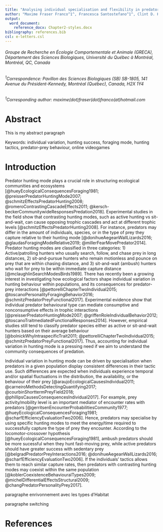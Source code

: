 ```yaml
---
title: "Analysing individual specialisation and flexibility in predator hunting mode and its effect on hunting success using an online multiplayer videogame"
author: "Maxime Fraser Franco^1^, Francesca Santostefano^1^, Clint D. Kelly^1^, Pierre-Olivier Montiglio^1^"
output: 
  word_document:
    reference_docx: Chapter2-styles.docx
bibliography: references.bib
csl: e-letters.csl
---
```

###### Groupe de Recherche en Écologie Comportementale et Animale (GRECA), Département des Sciences Biologiques, Université du Québec à Montréal, Montréal, QC, Canada
  
###### ^1^Correspondence: Pavillon des Sciences Biologiques (SB) SB-1805, 141 Avenue du Président-Kennedy, Montréal (Québec), Canada, H2X 1Y4

###### ^1^Corresponding author: maxime(dot)fraser(dot)franco(at)hotmail.com


\newpage
# Abstract {.unnumbered}
This is my abstract paragraph

Keywords: individual variation, hunting success, foraging mode, hunting tactics, predator-prey behaviour, online videogames

\newpage
# Introduction {.unnumbered}

Predator hunting mode plays a crucial role in structuring ecological communities and ecosystems [@hueyEcologicalConsequencesForaging1981; @preisserPredatorHuntingMode2007; @schmitzEffectsPredatorHunting2008; @romeroContrastingCascadeEffects2011; @kersch-beckerCommunitywideResponsesPredation2018]. Experimental studies in the field show that contrasting hunting modes, such as active hunting vs sit-and-wait, can cause opposing trophic cascades and act at different trophic levels [@schmitzEffectsPredatorHunting2008]. For instance, predators may differ in the amount of individuals, species, or in the type of prey they capture relative to their hunting mode [@donihueAegeanWallLizards2016; @glaudasForagingModeRelative2019; @millerFearMovePredator2014]. Predator hunting modes are classified in three categories: 1) Active/patrolling hunters who usually search, follow, and chase prey in long distances, 2) sit-and-pursue hunters who remain motionless and pounce on prey that are within chasing distance, and 3) sit-and-wait (ambush) hunters who wait for prey to be within immediate capture distance [@mclaughlinSearchModesBirds1989]. There has recently been a growing interest in investigating how ecological factors shape individual variation in hunting behaviour within populations, and its consequences for predator-prey interactions [@pettorelliChapterTwoIndividual2015; @toscanoPersonalityForagingBehavior2016; @schmitzPredatorPreyFunctional2017]. Experimental evidence show that individual predator behavioural type can mediate consumptive and nonconsumptive effects in trophic interactions [@preisserPredatorHuntingMode2007; @griffenRoleIndividualBehavior2012; @toscanoTraitmediatedFunctionalResponses2014]. However, empirical studies still tend to classify predator species either as active or sit-and-wait hunters based on their average behaviour [@bolnickWhyIntraspecificTrait2011; @pettorelliChapterTwoIndividual2015; @schmitzPredatorPreyFunctional2017]. Thus, accounting for individual variation in hunting mode is a pressing need if we aim to understand the community consequences of predation.

Individual variation in hunting mode can be driven by specialisation when predators in a given population display consistent differences in their tactic use. Such differences are expected when individuals experience temporal and/or spatial fluctuations in the distribution, the availability, or the behaviour of their prey [@araujoEcologicalCausesIndividual2011; @carneiroMethodsDetectingQuantifying2017; @courbinShorttermPreyField2018; @phillipsCausesConsequencesIndividual2017]. For example, prey activity/mobility level is an important mediator of encounter rates with predators [@gerritsenEncounterProbabilitiesCommunity1977; @hueyEcologicalConsequencesForaging1981; @scharfEfficiencyEvaluationTwo2006]. Hence, predators may specialise by using specific hunting modes to meet the energy/time required to successfully capture the type of prey they encounter. According to the locomotor-crossover hypothesis [@hueyEcologicalConsequencesForaging1981], ambush predators should be more sucessful when they hunt fast-moving prey, while active predators should have greater success with sedentary prey [@belgradPredatorPreyInteractions2016; @donihueAegeanWallLizards2016; @scharfEfficiencyEvaluationTwo2006]. If the individuals' tactics allows them to reach similar capture rates, then predators with contrasting hunting modes may coexist within the same population [@koblerCoexistenceBehaviouralTypes2009; @michelDifferentialEffectsStructural2009; @changPredatorPersonalityPrey2017].














paragraphe enrivonnement avec les types d'Habitat

paragraphe switching




# References

<div id="refs"></div>

